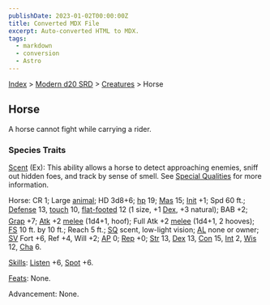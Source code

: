 ```yaml
---
publishDate: 2023-01-02T00:00:00Z
title: Converted MDX File
excerpt: Auto-converted HTML to MDX.
tags:
  - markdown
  - conversion
  - Astro
---
```


[Index](-index) > [Modern d20 SRD](modern-d20-srd-index) > [Creatures](modern-d20-srd-creatures-index) > Horse

## Horse

A horse cannot fight while carrying a rider.

### Species Traits

[Scent](modern-d20-srd-special-abilities-scent) (Ex): This ability allows a horse to detect approaching enemies, sniff out hidden foes, and track by sense of smell. See [Special Qualities](modern-d20-srd-creatures-creature-overview) for more information.

Horse: CR 1; Large [animal](modern-d20-srd-creature-types-animal); HD 3d8+6; [hp](modern-d20-srd-combat-hit-points) 19; [Mas](modern-d20-srd-creatures-creature-overview) 15; [Init](modern-d20-srd-combat-initiative) +1; Spd 60 ft.; [Defense](modern-d20-srd-combat-defense) 13, [touch](modern-d20-srd-combat-attack-actions) 10, [flat-footed](modern-d20-srd-combat-surprise) 12 (1 size, +1 [Dex](modern-d20-srd-basics-ability-scores), +3 natural); BAB +2; [Grap](modern-d20-srd-combat-grapple) +7; [Atk](modern-d20-srd-combat-attack-roll) +2 [melee](modern-d20-srd-combat-attack-roll) (1d4+1, hoof); Full Atk +2 [melee](modern-d20-srd-combat-attack-roll) (1d4+1, 2 hooves); [FS](modern-d20-srd-creatures-creature-overview) 10 ft. by 10 ft.; Reach 5 ft.; [SQ](modern-d20-srd-creatures-creature-overview) scent, low-light vision; [AL](modern-d20-srd-basics-allegiances) none or owner; [SV](modern-d20-srd-basics-saving-throws) Fort +6, Ref +4, Will +2; [AP](modern-d20-srd-creatures-creature-overview) 0; [Rep](modern-d20-srd-creatures-creature-overview) +0; [Str](modern-d20-srd-basics-ability-scores) 13, [Dex](modern-d20-srd-basics-ability-scores) 13, [Con](modern-d20-srd-basics-ability-scores) 15, [Int](modern-d20-srd-basics-ability-scores) 2, [Wis](modern-d20-srd-basics-ability-scores) 12, [Cha](modern-d20-srd-basics-ability-scores) 6.

[Skills](modern-d20-srd-skills-index): [Listen](modern-d20-srd-skills-listen) +6, [Spot](modern-d20-srd-skills-spot) +6.

[Feats](modern-d20-srd-feats-index): None.

Advancement: None.
